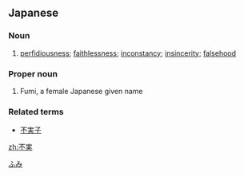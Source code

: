 ==Japanese==
{{ja-kanjitab|不|実}}

===Noun===
{{ja-noun|ふじつ}}
# [[perfidiousness]]; [[faithlessness]]; [[inconstancy]]; [[insincerity]]; [[falsehood]]

===Proper noun===
{{ja-pos|proper|ふみ}}
# Fumi, a female Japanese given name

===Related terms===
* [[不実子]]

[[Category:Japanese female given names|ふみ]]

[[zh:不実]]